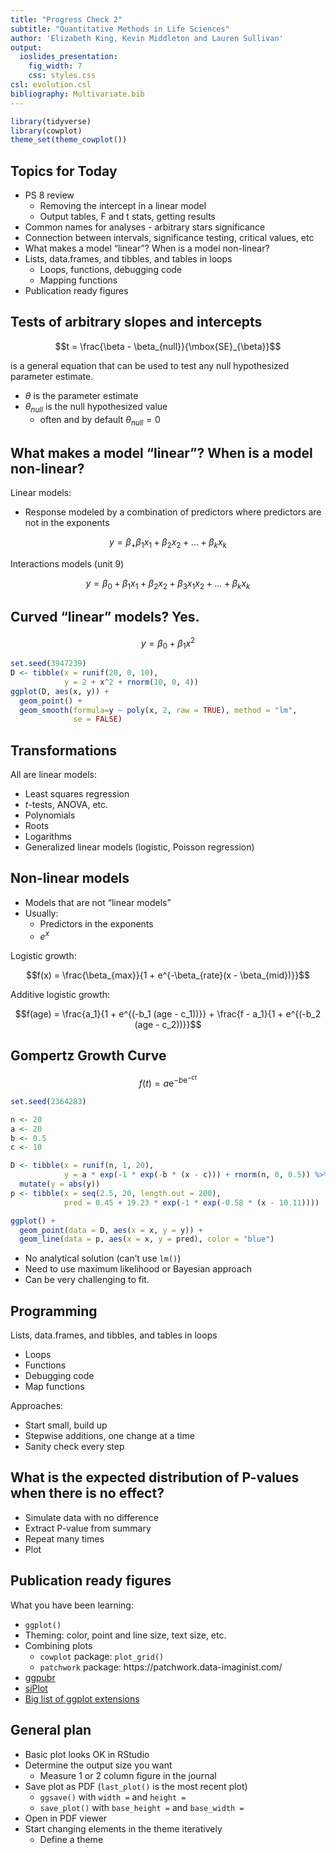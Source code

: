 ```yaml
---
title: "Progress Check 2"
subtitle: "Quantitative Methods in Life Sciences"
author: 'Elizabeth King, Kevin Middleton and Lauren Sullivan'
output:
  ioslides_presentation:
    fig_width: 7
    css: styles.css
csl: evolution.csl
bibliography: Multivariate.bib
---
```


```r
library(tidyverse)
library(cowplot)
theme_set(theme_cowplot())
```


## Topics for Today

- PS 8 review
    - Removing the intercept in a linear model
    - Output tables, F and t stats, getting results
- Common names for analyses - arbitrary stars significance
- Connection between intervals, significance testing, critical values, etc
- What makes a model "linear"? When is a model non-linear?
- Lists, data.frames, and tibbles, and tables in loops
    - Loops, functions, debugging code
    - Mapping functions
- Publication ready figures


## Tests of arbitrary slopes and intercepts

$$t = \frac{\beta - \beta_{null}}{\mbox{SE}_{\beta}}$$

is a general equation that can be used to test any null hypothesized parameter estimate.

- $\theta$ is the parameter estimate
- $\theta_{null}$ is the null hypothesized value
    - often and by default $\theta_{null} = 0$


## What makes a model "linear"? When is a model non-linear?

Linear models:

- Response modeled by a combination of predictors where predictors are not in the exponents

$$y = \beta_ + \beta_1 x_1 + \beta_2 x_2 + ... + \beta_k x_k$$

Interactions models (unit 9)

$$y = \beta_0 + \beta_1 x_1 + \beta_2 x_2 + \beta_3 x_1 x_2 + ... + \beta_k x_k$$


## Curved "linear" models? Yes.

$$y = \beta_0 + \beta_1 x^2$$

```r
set.seed(3947239)
D <- tibble(x = runif(20, 0, 10),
            y = 2 + x^2 + rnorm(10, 0, 4))
ggplot(D, aes(x, y)) +
  geom_point() +
  geom_smooth(formula=y ~ poly(x, 2, raw = TRUE), method = "lm",
              se = FALSE)
```


## Transformations

All are linear models:

- Least squares regression
- *t*-tests, ANOVA, etc.
- Polynomials
- Roots
- Logarithms
- Generalized linear models (logistic, Poisson regression)


## Non-linear models

- Models that are not "linear models"
- Usually:
    - Predictors in the exponents
    - *e^x^*

Logistic growth:

$$f(x) = \frac{\beta_{max}}{1 + e^{-\beta_{rate}(x - \beta_{mid})}}$$

Additive logistic growth: 

$$f(age) = \frac{a_1}{1 + e^{(-b_1 (age - c_1))}} + \frac{f - a_1}{1 + e^{(-b_2 (age - c_2))}}$$


## Gompertz Growth Curve

$$f(t)=a\mathrm{e}^{-b\mathrm{e}^{-ct}}$$

```r
set.seed(2364283)

n <- 20
a <- 20
b <- 0.5
c <- 10

D <- tibble(x = runif(n, 1, 20),
            y = a * exp(-1 * exp(-b * (x - c))) + rnorm(n, 0, 0.5)) %>% 
  mutate(y = abs(y))
p <- tibble(x = seq(2.5, 20, length.out = 200),
            pred = 0.45 + 19.23 * exp(-1 * exp(-0.58 * (x - 10.11))))

ggplot() +
  geom_point(data = D, aes(x = x, y = y)) +
  geom_line(data = p, aes(x = x, y = pred), color = "blue")
```

- No analytical solution (can't use `lm()`)
- Need to use maximum likelihood or Bayesian approach
- Can be very challenging to fit.


## Programming

Lists, data.frames, and tibbles, and tables in loops

- Loops
- Functions
- Debugging code
- Map functions

Approaches:

- Start small, build up
- Stepwise additions, one change at a time
- Sanity check every step


## What is the expected distribution of P-values when there is no effect?

- Simulate data with no difference
- Extract P-value from summary
- Repeat many times
- Plot


## Publication ready figures

What you have been learning:

- `ggplot()`
- Theming: color, point and line size, text size, etc.
- Combining plots
    - `cowplot` package: `plot_grid()`
    - `patchwork` package: https://patchwork.data-imaginist.com/
- [ggpubr](http://www.sthda.com/english/articles/24-ggpubr-publication-ready-plots/)
- [sjPlot](https://strengejacke.github.io/sjPlot/)
- [Big list of ggplot extensions](https://github.com/erikgahner/awesome-ggplot2)


## General plan

- Basic plot looks OK in RStudio
- Determine the output size you want
    - Measure 1 or 2 column figure in the journal
- Save plot as PDF (`last_plot()` is the most recent plot)
    - `ggsave()` with `width =` and `height =`
    - `save_plot()` with `base_height =` and `base_width = `
- Open in PDF viewer
- Start changing elements in the theme iteratively
    - Define a theme

